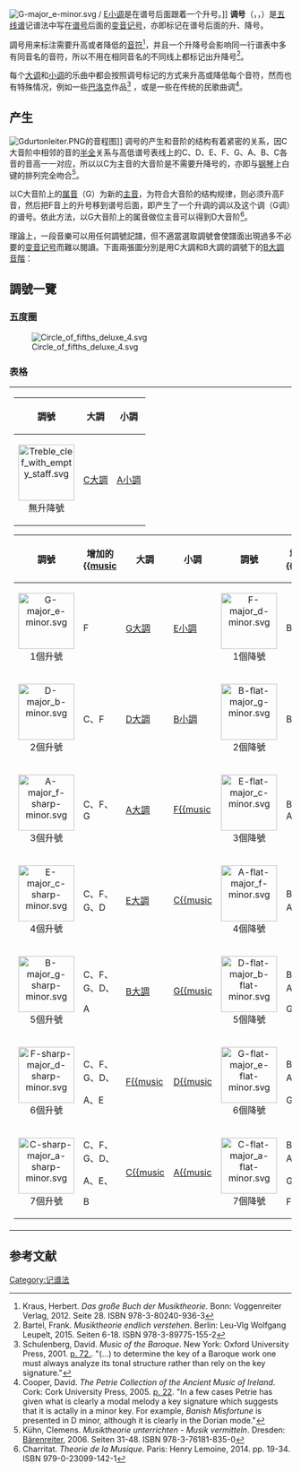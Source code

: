 [[File:G-major_e-minor.svg|thumb]] / [[E小调|E小调]]是在谱号后面跟着一个升号。]]
'''调号'''（{{lang-de|Vorzeichen}}，{{lang-fr|Armure}}，{{lang-en|Key signature}}）是[[五线谱|五线谱]]记谱法中写在[[谱号|谱号]]后面的[[变音记号|变音记号]]，亦即标记在谱号后面的升、降号。

調号用来标注需要升高或者降低的[[音符|音符]]<ref>Kraus, Herbert. ''Das große Buch der Musiktheorie''. Bonn: Voggenreiter Verlag, 2012. Seite 28. ISBN 978-3-80240-936-3</ref>，并且一个升降号会影响同一行谱表中多有同音名的音符，所以不用在相同音名的不同线上都标记出升降号<ref>Bartel, Frank. ''Musiktheorie endlich verstehen''. Berlin: Leu-Vlg Wolfgang Leupelt, 2015. Seiten 6-18. ISBN 978-3-89775-155-2</ref>。

每个[[大调|大调]]和[[小调|小调]]的乐曲中都会按照调号标记的方式来升高或降低每个音符，然而也有特殊情况，例如一些[[巴洛克|巴洛克]]作品<ref>Schulenberg, David. ''Music of the Baroque''. New York: Oxford University Press, 2001. [http://books.google.com/books?id=P4x3aKvOQWAC&pg=PA72&vq=%22the+key+of+a+baroque+work%22&source=gbs_search_r&cad=1_1&sig=ACfU3U3x7lhOyyIiT-O_HsTZlZxw8FrkSA p. 72.]. "(…) to determine the key of a Baroque work one must always analyze its tonal structure rather than rely on the key signature."</ref> ，或是一些在传统的民歌曲调<ref>Cooper, David. ''The Petrie Collection of the Ancient Music of Ireland''. Cork: Cork University Press, 2005. [http://books.google.com/books?id=PzrfncNnr4cC&pg=PA25-IA13&vq=%22In+a+few+cases+Petrie+has+given+what+is+clearly+a+modal+melody+a+key+signature+which+suggests+that+it+is+actally+in+a+minor+key%22&source=gbs_search_r&cad=1_1&sig=ACfU3U0BqVPTuQnnaH32iLpCvrYnyT143Q p. 22]. "In a few cases Petrie has given what is clearly a modal melody a key signature which suggests that it is actally in a minor key. For example, ''Banish Misfortune'' is presented in D minor, although it is clearly in the Dorian mode."</ref>。

==产生==

[[File:Gdurtonleiter.PNG|thumb]]的音程图]]
调号的产生和音阶的结构有着紧密的关系，因C大音阶中相邻的音的[[半音|半]][[全音|全]]关系与高低谱号表线上的C、D、E、F、G、A、B、C各音的音高一一对应，所以以C为主音的大音阶是不需要升降号的，亦即与[[钢琴|钢琴]]上白键的排列完全吻合<ref>Kühn, Clemens. ''Musiktheorie unterrichten - Musik vermitteln''. Dresden: [[貝倫賴特出版社|Bärenreiter]], 2006. Seiten 31-48. ISBN 978-3-76181-835-0</ref>。

以C大音阶上的[[属音|属音]]（G）为新的[[主音|主音]]，为符合大音阶的结构规律，则必须升高F音，然后把F音上的升号移到谱号后面，即产生了一个升调的调以及这个调（G调）的谱号。依此方法，以G大音阶上的属音做位主音可以得到D大音阶<ref>Charritat. ''Theorie de la Musique''. Paris: Henry Lemoine, 2014. pp. 19-34. ISBN 979-0-23099-142-1</ref>。

理論上，一段音樂可以用任何調號記譜，但不適當選取調號會使譜面出現過多不必要的[[变音记号|变音记号]]而難以閱讀。下面兩張圖分別是用C大調和B大調的調號下的[[B大調|B大調]][[音階|音階]]：

{{multiple image
 | align             = center 
 | direction         = horizontal
 | width             = 250
 | image1            = ks1.gif
 | caption1          = C大調的調號下B大調音階，這種記法一般只在偶然出現時使用。
 | image2            = ks2.gif
 | caption2          = B大調的調號下的B大調音階，所有升號被「移」至左側[[高音譜號|高音譜號]]旁。
}}

== 調號一覽 ==
=== 五度圈 ===
{{See|五度圈}}

[[File:Circle_of_fifths_deluxe_4.svg|center]]

=== 表格    ===
{|
|
{| class="wikitable" style="background:white; text-align:center; margin:0.5em auto"
|-
!調號
!大調
!小調
|-
| align=center|[[File:Treble_clef_with_empty_staff.svg|100px]]<br>無升降號
| [[C大調|C大調]]
| [[A小調|A小調]]
|}
{| class="wikitable" style="background:white; text-align:center; margin:0.5em auto"
|-
!調號
!增加的[[升號|{{music]]
!大調
!小調
!調號
!增加的[[降號|{{music]]
!大調
!小調
|-
| align=center|[[File:G-major_e-minor.svg|100px]]<br>1個升號
| F{{music|sharp}}
| [[G大調|G大調]]
| [[E小調|E小調]]
| align=center|[[File:F-major_d-minor.svg|100px]]<br>1個降號
| B{{music|flat}}
| [[F大調|F大調]]
| [[D小調|D小調]]
|-
| align=center|[[File:D-major_b-minor.svg|100px]]<br>2個升號
| C{{music|sharp}}、F{{music|sharp}}
| [[D大調|D大調]]
| [[B小調|B小調]]
| align=center|[[File:B-flat-major_g-minor.svg|100px]]<br>2個降號
| B{{music|flat}}、E{{music|flat}}
| [[降B大調|B{{music]]
| [[G小調|G小調]]
|-
| align=center|[[File:A-major_f-sharp-minor.svg|100px]]<br>3個升號
| C{{music|sharp}}、F{{music|sharp}}、
G{{music|sharp}}
| [[A大調|A大調]]
| [[升F小調|F{{music]]
| align=center|[[File:E-flat-major_c-minor.svg|100px]]<br>3個降號
| B{{music|flat}}、E{{music|flat}}、
A{{music|flat}}
| [[降E大調|E{{music]]
| [[C小調|C小調]]
|-
| align=center|[[File:E-major_c-sharp-minor.svg|100px]]<br>4個升號
| C{{music|sharp}}、F{{music|sharp}}、
G{{music|sharp}}、D{{music|sharp}}
| [[E大調|E大調]]
| [[升C小調|C{{music]]
| align=center|[[File:A-flat-major_f-minor.svg|100px]]<br>4個降號
| B{{music|flat}}、E{{music|flat}}、
A{{music|flat}}、D{{music|flat}}
| [[降A大調|A{{music]]
| [[F小調|F小調]]
|-
| align=center|[[File:B-major_g-sharp-minor.svg|100px]]<br>5個升號
| C{{music|sharp}}、F{{music|sharp}}、
G{{music|sharp}}、D{{music|sharp}}、

A{{music|sharp}}
| [[B大調|B大調]]
| [[升G小調|G{{music]]
| align=center|[[File:D-flat-major_b-flat-minor.svg|100px]]<br>5個降號
| B{{music|flat}}、E{{music|flat}}、
A{{music|flat}}、D{{music|flat}}、

G{{music|flat}}
| [[降D大調|D{{music]]
| [[降B小調|B{{music]]
|-
| align=center|[[File:F-sharp-major_d-sharp-minor.svg|100px]]<br>6個升號
| C{{music|sharp}}、F{{music|sharp}}、
G{{music|sharp}}、D{{music|sharp}}、

A{{music|sharp}}、E{{music|sharp}}
| [[升F大調|F{{music]]
| [[升D小調|D{{music]]
| align=center|[[File:G-flat-major_e-flat-minor.svg|100px]]<br>6個降號
| B{{music|flat}}、E{{music|flat}}、
A{{music|flat}}、D{{music|flat}}、

G{{music|flat}}、C{{music|flat}}
| [[降G大調|G{{music]]
| [[降E小調|E{{music]]
|-
| align=center|[[File:C-sharp-major_a-sharp-minor.svg|100px]]<br>7個升號
| C{{music|sharp}}、F{{music|sharp}}、
G{{music|sharp}}、D{{music|sharp}}、

A{{music|sharp}}、E{{music|sharp}}、

B{{music|sharp}}
| [[升C大調|C{{music]]
| [[升A小調|A{{music]]
| align=center|[[File:C-flat-major_a-flat-minor.svg|100px]]<br>7個降號
| B{{music|flat}}、E{{music|flat}}、
A{{music|flat}}、D{{music|flat}}、

G{{music|flat}}、C{{music|flat}}、

F{{music|flat}}
| [[降C大調|C{{music]]
| [[降A小調|A{{music]]
|}
|}

==参考文献==
{{reflist|2}}
{{Musicnotation}}

[[Category:记谱法|Category:记谱法]]